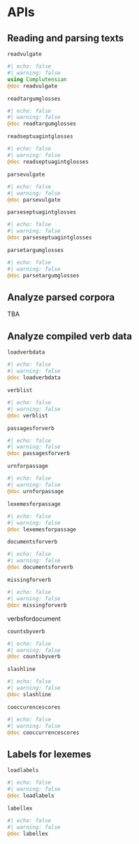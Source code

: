 # APIs


## Reading and parsing texts

`readvulgate` 

:::{.callout-note appearance="minimal"}
```julia
#| echo: false
#| warning: false
using Complutensian
@doc readvulgate
```
:::


`readtargumglosses`

:::{.callout-note appearance="minimal"}
```julia
#| echo: false
#| warning: false
@doc readtargumglosses
```
:::


`readseptuagintglosses`

:::{.callout-note appearance="minimal"}
```julia
#| echo: false
#| warning: false
@doc readseptuagintglosses
```
:::


`parsevulgate`

:::{.callout-note appearance="minimal"}
```julia
#| echo: false
#| warning: false
@doc parsevulgate
```
:::

`parseseptuagintglosses`

:::{.callout-note appearance="minimal"}
```julia
#| echo: false
#| warning: false
@doc parseseptuagintglosses
```
:::

`parsetargumglosses`


:::{.callout-note appearance="minimal"}
```julia
#| echo: false
#| warning: false
@doc parsetargumglosses
```
:::

## Analyze parsed corpora

TBA

## Analyze compiled verb data

`loadverbdata`

:::{.callout-note appearance="minimal"}
```julia
#| echo: false
#| warning: false
@doc loadverbdata
```
:::


`verblist`

:::{.callout-note appearance="minimal"}
```julia
#| echo: false
#| warning: false
@doc verblist
```
:::


`passagesforverb`

:::{.callout-note appearance="minimal"}
```julia
#| echo: false
#| warning: false
@doc passagesforverb
```
:::


`urnforpassage`

:::{.callout-note appearance="minimal"}
```julia
#| echo: false
#| warning: false
@doc urnforpassage
```
:::



`lexemesforpassage`

:::{.callout-note appearance="minimal"}
```julia
#| echo: false
#| warning: false
@doc lexemesforpassage
```
:::

`documentsforverb`

:::{.callout-note appearance="minimal"}
```julia
#| echo: false
#| warning: false
@doc documentsforverb
```
:::

`missingforverb`

:::{.callout-note appearance="minimal"}
```julia
#| echo: false
#| warning: false
@doc missingforverb
```
:::

verbsfordocument



`countsbyverb`

:::{.callout-note appearance="minimal"}
```julia
#| echo: false
#| warning: false
@doc countsbyverb
```
:::


`slashline`

:::{.callout-note appearance="minimal"}
```julia
#| echo: false
#| warning: false
@doc slashline
```
:::

`cooccurencescores`

:::{.callout-note appearance="minimal"}
```julia
#| echo: false
#| warning: false
@doc cooccurrencescores
```
:::


## Labels for lexemes

`loadlabels`

:::{.callout-note appearance="minimal"}
```julia
#| echo: false
#| warning: false
@doc loadlabels
```
:::


`labellex`

:::{.callout-note appearance="minimal"}
```julia
#| echo: false
#| warning: false
@doc labellex
```
:::